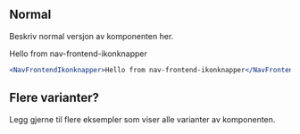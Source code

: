 
## Normal

Beskriv normal versjon av komponenten her.

<Example>
    <NavFrontendIkonknapper>Hello from nav-frontend-ikonknapper</NavFrontendIkonknapper>
</Example>

```jsx
<NavFrontendIkonknapper>Hello from nav-frontend-ikonknapper</NavFrontendIkonknapper>
```

## Flere varianter?

Legg gjerne til flere eksempler som viser alle varianter av komponenten.